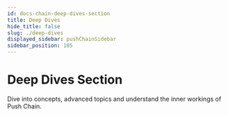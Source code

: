 ```yaml
---
id: docs-chain-deep-dives-section
title: Deep Dives
hide_title: false
slug: ./deep-dives
displayed_sidebar: pushChainSidebar
sidebar_position: 105
---
```


<head>
  <title>Deep Dives Section | Push Chain Docs</title>
</head>


<!-- Content Start -->

# Deep Dives Section

Dive into concepts, advanced topics and understand the inner workings of Push Chain.

<br />

<DocCardList />
